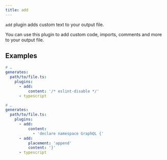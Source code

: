 ```yaml
---
title: add
---
```




<PackageHeader />

`add` plugin adds custom text to your output file.

You can use this plugin to add custom code, imports, comments and more to your output file.

## Examples

```yaml {5-6}
# …
generates:
  path/to/file.ts:
    plugins:
      - add:
          content: '/* eslint-disable */'
      - typescript
```

```yaml {5-10}
# …
generates:
  path/to/file.ts:
    plugins:
      - add:
          content:
            - 'declare namespace GraphQL {'
      - add:
          placement: 'append'
          content: '}'
      - typescript
```

<PackageApiDocs />
